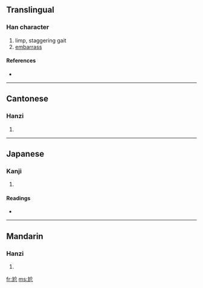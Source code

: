 ==Translingual==

===Han character===
{{Han char|rn=43|rad=尢|as=04|sn=7|four=4801<sub>2</sub>|canj=大山人中中 (KUOLL)}}

# limp, staggering gait
# [[embarrass]]

====References====
* {{Han ref|kx=0298.150|dkj=07560|dj=0593.180|hdz=10553.100|uh=5C2C|ud=23596|bh=A7BC|bd=42940}}

----

==Cantonese==

===Hanzi===
{{yue-hanzi|jyut=|y=gaai3}}

# {{defn|Cantonese}}

----

==Japanese==

===Kanji===
{{ja-kanji|grade=|rs=尢04}}

# {{defn|Japanese}}

====Readings====
* {{ja-readings|on=[[かい]] (kai), [[かつ]] (katsu), [[けち]] (kechi)|kun=[[あしなえ]] (ashinae)}}

----

==Mandarin==

===Hanzi===
{{cmn-hanzi|pin=[[gà]] ([[ga4]])|wg=ka<sup>4</sup>}}

# {{defn|Mandarin}}

[[fr:尬]]
[[ms:尬]]